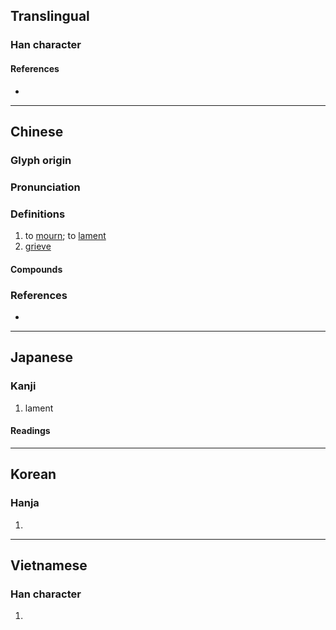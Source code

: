 {{character info}}
==Translingual==

===Han character===
{{Han char|rn=61|rad=心|as=08|sn=11|four=91046|canj=PYAJ|ids=⿰忄卓}}

====References====
* {{Han ref|kx=0389.130|dkj=10738|dj=0722.180|hdz=42314.140|uh=60BC|ud=24764|bh=B1A5|bd=45477}}

----

==Chinese==
{{zh-forms}}

===Glyph origin===
{{Han etym}}

===Pronunciation===
{{zh-pron
|m=dào
|c=dou6
|mn=qz:tō͘/tw,xm,zz:tō
|mc=y
|oc=y
|cat=
}}

===Definitions===
{{zh-hanzi}}

# to [[mourn]]; to [[lament]]
# [[grieve]]

====Compounds====
{{zh-der|傷悼|哀悼|嗟悼|悲悼|悼亡|悼亡詩|悼心失圖|悼念|悼歌|悼辭|痛悼|祭悼|誌悼|軫悼|追悼|追悼會|震悼}}

===References===
* {{R:nan:thcwdq}}

----

==Japanese==

===Kanji===
{{ja-kanji|grade=c|rs=心08}}

# lament

====Readings====
{{ja-readings
|goon=どう
|kanon=とう
|kun=いた-む
}}

----

==Korean==

===Hanja===
{{ko-hanja|hangeul=도|eumhun=|rv=do|mr=to|y=to}}

# {{rfdef|ko|sort=心08}}

----

==Vietnamese==

===Han character===
{{vi-readings|reading=điệu, xịu|rs=心08}}

# {{rfdef|vi|sort=心08}}